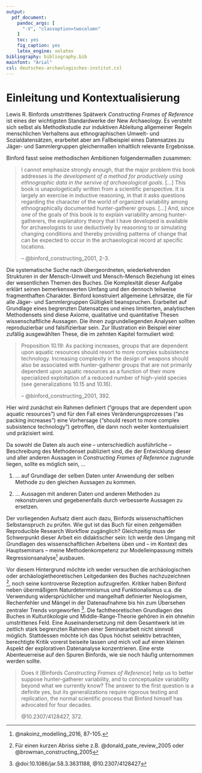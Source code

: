 ```yaml
---
output: 
  pdf_document:
    pandoc_args: [
      "-V", "classoption=twocolumn"
    ]
    toc: yes 
    fig_caption: yes
    latex_engine: xelatex
bibliography: bibliography.bib
mainfont: "Arial"
csl: deutsches-archaologisches-institut.csl
---
```


# Einleitung und Kontextualisierung

Lewis R. Binfords umstrittenes Spätwerk *Constructing Frames of Reference* ist eines der wichtigsten Standardwerke der New Archaeology. Es versteht sich selbst als Methodikstudie zur induktiven Ableitung allgemeiner Regeln menschlichen Verhaltens aus ethnographischen Umwelt- und Sozialdatensätzen, erarbeitet aber am Fallbeispiel eines Datensatzes zu Jäger- und Sammlergruppen gleichermaßen inhaltlich relevante Ergebnisse. 

Binford fasst seine methodischen Ambitionen folgendermaßen zusammen:

> I cannot emphasize strongly enough, that the major problem this book addresses is *the development of a method for productively using ethnographic data in the servive of archaeological goals*. 
> [...] 
> This book is unapologetically written from a scientific perspective. It is largely an exercise in inductive reasoning, in that it asks questions regarding the character of the world of organized variability among ethnographically documented hunter-gatherer groups.
> [...]
> And, since one of the goals of this book is to explain variability among hunter-gatherers, the explanatory theory that I have developed is available for archaeologists to use deductively by reasoning to or simulating changing conditions and thereby providing patterns of change that can be expected to occur in the archaeological record at specific locations.
>  
> -- @binford_constructing_2001, 2-3.

Die systematische Suche nach übergeordneten, wiederkehrenden Strukturen in der Mensch-Umwelt und Mensch-Mensch Beziehung ist eines der wesentlichen Themen des Buches. Die Komplexität dieser Aufgabe erklärt seinen bemerkenswerten Umfang und den dennoch teilweise fragmenthaften Charakter. Binford konstruiert allgemeine Lehrsätze, die für alle Jäger- und Sammlergruppen Gültigkeit beanspruchen. Erarbeitet auf Grundlage eines begrenzten Datensatzes und eines limitierten, analytischen Methodensets sind diese Axiome, qualitative und quantitative Thesen wissenschaftliche Aussagen. Die ihnen zugrundeliegenden Analysen sollten reproduzierbar und falsifizierbar sein. Zur Illustration ein Beispiel einer zufällig ausgewählten These, die im zehnten Kapitel formuliert wird:

> Proposition 10.19: As packing increases, groups that are dependent upon aquatic resources should resort to more complex subsistence technology. Increasing complexity in the design of weapons should also be associated with hunter-gatherer groups that are not primarily dependent upon aquatic resources as a function of their more specialized exploitation of a reduced number of high-yield species (see generalizations 10.15 and 10.16).
>  
> -- @binford_constructing_2001, 392.

Hier wird zunächst ein Rahmen definiert ("groups that are dependent upon aquatic resources") und für den Fall eines Veränderungsprozesses ("as packing increases") eine Vorhersage ("should resort to more complex subsistence technology") getroffen, die dann noch weiter kontextualisiert und präzisiert wird.  
 
Da sowohl die Daten als auch eine -- unterschiedlich ausführliche -- Beschreibung des Methodenset publiziert sind, die der Entwicklung dieser und aller anderen Aussagen in *Constructing Frames of Reference* zugrunde liegen, sollte es möglich sein, ...

1. ... auf Grundlage der selben Daten unter Anwendung der selben Methode zu den gleichen Aussagen zu kommen.

2. ... Aussagen mit anderen Daten und anderen Methoden zu rekonstruieren und gegebenenfalls durch verbesserte Aussagen zu ersetzen.

Der vorliegenden Aufsatz dient auch dazu, Binfords wissenschaftlichen Selbstanspruch zu prüfen. Wie gut ist das Buch für einen zeitgemäßen Reproducible Research Workflow zugänglich? Gleichzeitig muss der Schwerpunkt dieser Arbeit ein didaktischer sein: Ich werde den Umgang mit Grundlagen des wissenschaftlichen Arbeitens üben und -- im Kontext des Hauptseminars -- meine Methodenkompetenz zur Modelleinpassung mittels Regressionsanalyse^[@nakoinz_modelling_2016, 87-105.] ausbauen.  

Vor diesem Hintergrund möchte ich weder versuchen die archäologischen oder archäologietheoretischen Leitgedanken des Buches nachzuzeichnen ^[Für einen kurzen Abriss siehe z.B. @donald_pate_review_2005 oder @browman_constructing_2005], noch seine kontroverse Rezeption aufzugreifen. Kritiker haben Binford neben übermäßigem Naturdeterminismus und Funktionalismus u.a. die Verwendung widersprüchlicher und mangelhaft definierter Neologismen, Rechenfehler und Mängel in der Datenaufnahme bis hin zum Übersehen zentraler Trends vorgeworfen ^[@doi:10.1086/jar.58.3.3631188, @10.2307/4128427]. Die fachtheoretischen Grundlagen des Buches in Kulturökologie und Middle-Range-Theorie gehören in ein ohnehin umstrittenes Feld. Eine Auseinandersetzung mit dem Gesamtwerk ist im zeitlich stark begrenzten Rahmen einer Seminararbeit nicht sinnvoll möglich. Stattdessen möchte ich das Opus höchst selektiv betrachten, berechtigte Kritik vorerst beiseite lassen und mich voll auf einen kleinen Aspekt der explorativen Datenanalyse konzentrieren. Eine erste Abenteuerreise auf den Spuren Binfords, wie sie noch häufig unternommen werden sollte.

> Does it [Binfords *Constructing Frames of Reference*] help us to better suppose hunter-gatherer variability, and to conceptualize variability beyond what we currently know? The answer to the first question is a definite yes, but its generalizations require rigorous testing and replication, the normal scientific process that Binford himself has advocated for four decades.
>  
> @10.2307/4128427, 372.






